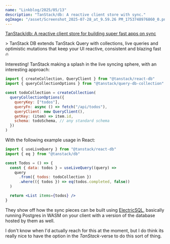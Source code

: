 ```yaml
---
name: "Linkblog/2025/05/13"
description: "TanStack/db: A reactive client store with sync."
ogImage: "/asset/Screenshot_2025-07-28_at_9.59.26 PM_1753748976860_0.png"
---
```


[TanStack/db: A reactive client store for building super fast apps on sync](https://github.com/TanStack/db)

<div class="ml-[2rem] mb-8">
> TanStack DB extends TanStack Query with collections, live queries and optimistic mutations that keep your UI reactive, consistent and blazing fast 🔥

Interesting! TanStack making a splash in the live syncing sphere, with an interesting approach:

```js
import { createCollection, QueryClient } from "@tanstack/react-db"
import { queryCollectionOptions } from "@tanstack/query-db-collection"

const todoCollection = createCollection(
  queryCollectionOptions({
    queryKey: ["todos"],
    queryFn: async () => fetch("/api/todos"),
    queryClient: new QueryClient(),
    getKey: (item) => item.id,
    schema: todoSchema, // any standard schema
  })
)
```

With the following example usage in React:

```jsx
import { useLiveQuery } from "@tanstack/react-db"
import { eq } from "@tanstack/db"

const Todos = () => {
  const { data: todos } = useLiveQuery((query) =>
    query
      .from({ todos: todoCollection })
      .where(({ todos }) => eq(todos.completed, false))
  )

  return <List items={todos} />
}
```

They show off how the sync pieces can be built using [ElectricSQL](https://electric-sql.com/), basically running Postgres in WASM on your client with a version of the database hosted by them as well.

<div class="w-full h-4"></div>

I don't know when I'd actually reach for this at the moment, but I do think its really nice to have the option in the _TanStack_-verse to do this sort of thing.

</div>
